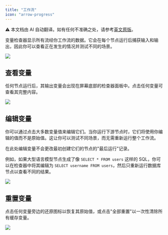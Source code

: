 ```yaml
---
title: "工作流"
icon: "arrow-progress"
---
```


<Note> ⚠️ 本文档由 AI 自动翻译。如有任何不准确之处，请参考[英文原版](/en/documentation/pages/debug/variable-inspect)。</Note>


变量检查器显示所有流经你工作流的数据。它会在每个节点运行后捕获输入和输出，因此你可以查看正在发生的情况并测试不同的场景。

![](https://assets-docs.dify.ai/2025/06/38f26d7339f64abfdfb6955b1c34f4ae.png)

## 查看变量

任何节点运行后，其输出变量会出现在屏幕底部的检查器面板中。点击任何变量可查看其完整内容。

![](https://assets-docs.dify.ai/2025/06/94a4741c25204db5fd1281ec475093d9.png)

## 编辑变量

你可以通过点击大多数变量值来编辑它们。当你运行下游节点时，它们将使用你编辑的值而不是原始值。这让你可以测试不同场景，而无需重新运行整个工作流。

<Info>
在此处编辑变量不会更改最初创建它们的节点的"最后运行"记录。
</Info>

例如，如果大型语言模型节点生成了像 `SELECT * FROM users` 这样的 SQL，你可以在检查器中将其编辑为 `SELECT username FROM users`，然后只重新运行数据库节点以查看不同的结果。

![](https://assets-docs.dify.ai/2025/06/fb8c49fc0c8c63866f1a9379e8752d9e.png)

## 重置变量

点击任何变量旁边的还原图标以恢复其原始值，或点击"全部重置"以一次性清除所有缓存变量。

![](https://assets-docs.dify.ai/2025/06/b713290543a0feb95ecab65336e97483.png)
